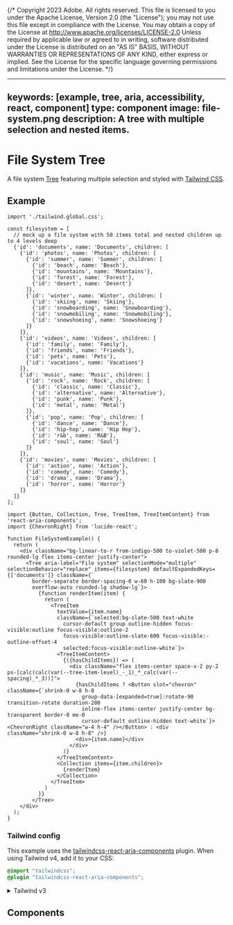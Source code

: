 {/* Copyright 2023 Adobe. All rights reserved.
This file is licensed to you under the Apache License, Version 2.0 (the "License");
you may not use this file except in compliance with the License. You may obtain a copy
of the License at http://www.apache.org/licenses/LICENSE-2.0
Unless required by applicable law or agreed to in writing, software distributed under
the License is distributed on an "AS IS" BASIS, WITHOUT WARRANTIES OR REPRESENTATIONS
OF ANY KIND, either express or implied. See the License for the specific language
governing permissions and limitations under the License. */}



---
keywords: [example, tree, aria, accessibility, react, component]
type: component
image: file-system.png
description: A tree with multiple selection and nested items.
---

# File System Tree

A file system [Tree](../Tree.html) featuring multiple selection and styled with [Tailwind CSS](https://tailwindcss.com/).

## Example

```tsx import
import './tailwind.global.css';

const filesystem = [
  // mock up a file system with 50 items total and nested children up to 4 levels deep
  {'id': 'documents', name: 'Documents', children: [
    {'id': 'photos', name: 'Photos', children: [
      {'id': 'summer', name: 'Summer', children: [
        {'id': 'beach', name: 'Beach'},
        {'id': 'mountains', name: 'Mountains'},
        {'id': 'forest', name: 'Forest'},
        {'id': 'desert', name: 'Desert'}
      ]},
      {'id': 'winter', name: 'Winter', children: [
        {'id': 'skiing', name: 'Skiing'},
        {'id': 'snowboarding', name: 'Snowboarding'},
        {'id': 'snowmobiling', name: 'Snowmobiling'},
        {'id': 'snowshoeing', name: 'Snowshoeing'}
      ]}
    ]},
    {'id': 'videos', name: 'Videos', children: [
      {'id': 'family', name: 'Family'},
      {'id': 'friends', name: 'Friends'},
      {'id': 'pets', name: 'Pets'},
      {'id': 'vacations', name: 'Vacations'}
    ]},
    {'id': 'music', name: 'Music', children: [
      {'id': 'rock', name: 'Rock', children: [
        {'id': 'classic', name: 'Classic'},
        {'id': 'alternative', name: 'Alternative'},
        {'id': 'punk', name: 'Punk'},
        {'id': 'metal', name: 'Metal'}
      ]},
      {'id': 'pop', name: 'Pop', children: [
        {'id': 'dance', name: 'Dance'},
        {'id': 'hip-hop', name: 'Hip Hop'},
        {'id': 'r&b', name: 'R&B'},
        {'id': 'soul', name: 'Soul'}
      ]}
    ]},
    {'id': 'movies', name: 'Movies', children: [
      {'id': 'action', name: 'Action'},
      {'id': 'comedy', name: 'Comedy'},
      {'id': 'drama', name: 'Drama'},
      {'id': 'horror', name: 'Horror'}
    ]}
  ]}
];
```

```tsx example standalone
import {Button, Collection, Tree, TreeItem, TreeItemContent} from 'react-aria-components';
import {ChevronRight} from 'lucide-react';

function FileSystemExample() {
  return (
    <div className="bg-linear-to-r from-indigo-500 to-violet-500 p-8 rounded-lg flex items-center justify-center">
      <Tree aria-label="File system" selectionMode="multiple" selectionBehavior="replace" items={filesystem} defaultExpandedKeys={['documents']} className={`
        border-separate border-spacing-0 w-60 h-100 bg-slate-900
        overflow-auto rounded-lg shadow-lg`}>
          {function renderItem(item) {
            return (
              <TreeItem
                textValue={item.name}
                className={`selected:bg-slate-500 text-white
                  cursor-default group outline-hidden focus-visible:outline focus-visible:outline-2
                  focus-visible:outline-slate-600 focus-visible:-outline-offset-4
                  selected:focus-visible:outline-white`}>
                <TreeItemContent>
                  {({hasChildItems}) => (
                    <div className="flex items-center space-x-2 py-2 ps-[calc(calc(var(--tree-item-level)_-_1)_*_calc(var(--spacing)_*_3))]">
                      {hasChildItems ? <Button slot="chevron" className={`shrink-0 w-8 h-8
                        group-data-[expanded=true]:rotate-90 transition-rotate duration-200
                        inline-flex items-center justify-center bg-transparent border-0 me-0
                        cursor-default outline-hidden text-white`}><ChevronRight className="w-4 h-4" /></Button> : <div className="shrink-0 w-8 h-8" />}
                      <div>{item.name}</div>
                    </div>
                  )}
                </TreeItemContent>
                <Collection items={item.children}>
                  {renderItem}
                </Collection>
              </TreeItem>
            )
          }}
        </Tree>
    </div>
  );
}
```

### Tailwind config

This example uses the [tailwindcss-react-aria-components](../styling.html#plugin) plugin. When using Tailwind v4, add it to your CSS:

```css render=false
@import "tailwindcss";
@plugin "tailwindcss-react-aria-components";
```

<details>

<summary style={{fontWeight: 'bold'}}><ChevronRight size="S" /> Tailwind v3</summary>

When using Tailwind v3, add the plugin to your `tailwind.config.js` instead:

```tsx
module.exports = {
  // ...
  plugins: [
    require('tailwindcss-react-aria-components')
  ]
};
```

**Note**: When using Tailwind v3, install `tailwindcss-react-aria-components` version 1.x instead of 2.x.

</details>

## Components

<section className={styles.cardGroup} data-size="small">

<ExampleCard
  url="../Tree.html"
  title="Tree"
  description="A tree provides users with a way to navigate nested hierarchical information, with support for keyboard navigation and selection.">
  <Tree />
</ExampleCard>

</section>
